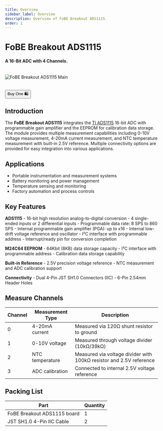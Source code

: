 ```yaml
---
title: Overview
sidebar_label: Overview
description: Overview of FoBE Breakout ADS1115.
order: 1
---
```


# FoBE Breakout ADS1115

#### A 16-Bit ADC with 4 Channels.

<br/>
<div style={{ textAlign: 'center' }}>
  <img src="/img/products/f2208-r1a.main.png" alt="FoBE Breakout ADS1115 Main" style={{ width: '80%', height: 'auto' }} />
</div>
<br/>
<br/>
<div className="theme-button-buy" style={{ textAlign: 'center' }}>
<a href="https://store.fobestudio.com/products/f2208" target="_blank" rel="noopener noreferrer">
        <button>Buy One 🛍️</button>
</a>
</div>

## Introduction

The **FoBE Breakout ADS1115** integrates the [TI ADS1115](https://www.ti.com.cn/cn/lit/ds/symlink/ads1115.pdf) 16-bit ADC with programmable gain amplifier and the EEPROM for calibration data storage. The module provides multiple measurement capabilities including 0-10V voltage measurement, 4-20mA current measurement, and NTC temperature measurement with built-in 2.5V reference. Multiple connectivity options are provided for easy integration into various applications.

## Applications

- Portable instrumentation and measurement systems
- Battery monitoring and power management
- Temperature sensing and monitoring
- Factory automation and process controls

## Key Features

**ADS1115**
    - 16-bit high resolution analog-to-digital conversion
    - 4 single-ended inputs or 2 differential inputs
    - Programmable data rate: 8 SPS to 860 SPS
    - Internal programmable gain amplifier (PGA): up to x16
    - Internal low-drift voltage reference and oscillator
    - I²C interface with programmable address
    - Interrupt/ready pin for conversion completion

**M24C64 EEPROM**
    - 64Kbit (8KB) data storage capacity
    - I²C interface with programmable address
    - Calibration data storage capability

**Built-in Reference**
    - 2.5V precision voltage reference
    - NTC measurement and ADC calibration support

**Connectivity**
    - Dual 4-Pin JST SH1.0 Connectors (IIC)
    - 6-Pin 2.54mm Header Holes

## Measure Channels

|Channel |Measurement Type |Description |
|--------|-----------------|------------|
|0 |4-20mA current |Measured via 120Ω shunt resistor to ground |
|1 |0-10V voltage |Measured through voltage divider (10kΩ/39kΩ) |
|2 |NTC temperature |Measured via voltage divider with 100kΩ resistor and 2.5V reference |
|3 |ADC calibration |Connected to internal 2.5V voltage reference |

## Packing List

|Part                      |Quantity |
|--------------------------|---------|
|FoBE Breakout ADS1115 board|1        |
|JST SH1.0 4-Pin IIC Cable |2        |
